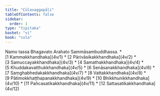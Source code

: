 ```yaml
---
title: "Cūḷavaggapāḷi"
tableOfContents: false
sidebar:
  order: 1
type: "tipitaka"
basket: "vi"
book: "cula"
---
```


<Paragraph number="1" type="center" book="cula">
Namo tassa Bhagavato Arahato Sammāsambuddhassa.

</Paragraph>

<TableOfContents book="cula">
* [1 Kammakkhandhaka](4v/1)
* [2 Pārivāsikakkhandhaka](4v/2)
* [3 Samuccayakkhandhaka](4v/3)
* [4 Samathakkhandhaka](4v/4)
* [5 Khuddakavatthukkhandhaka](4v/5)
* [6 Senāsanakkhandhaka](4v/6)
* [7 Saṃghabhedakakkhandhaka](4v/7)
* [8 Vattakkhandhaka](4v/8)
* [9 Pātimokkhaṭṭhapanakkhandhaka](4v/9)
* [10 Bhikkhunikkhandhaka](4v/10)
* [11 Pañcasatikakkhandhaka](4v/11)
* [12 Sattasatikakkhandhaka](4v/12)
</TableOfContents>
